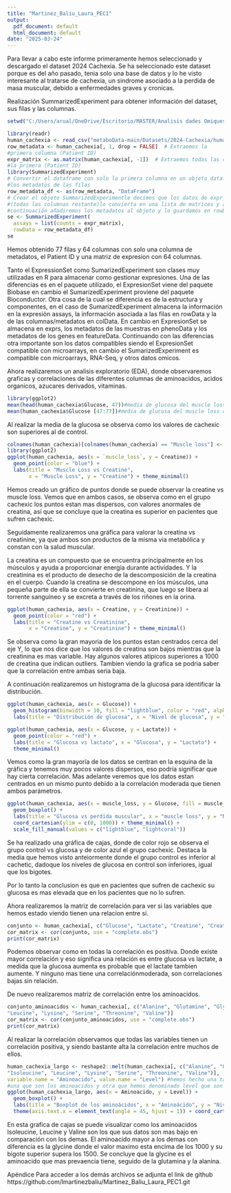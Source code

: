 ---
title: "Martinez_Baliu_Laura_PEC1"
output:
  pdf_document: default
  html_document: default
date: "2025-03-24"
---

Para llevar a cabo este informe primeramente hemos seleccionado y descargado el dataset 2024 Cachexia. Se ha seleccionado este dataset porque es del año pasado, tenia solo una base de datos y lo he visto interesante al tratarse de cachexia, un sindrome asociado a la perdida de masa muscular, debido a enfermedades graves y cronicas.

Realización SummarizedExperiment para obtener información del dataset, sus filas y las columnas.

```{r}
setwd("C:/Users/arual/OneDrive/Escritorio/MASTER/Analisis dades Omiques/metaboData-main")

library(readr)
human_cachexia <- read_csv("metaboData-main/Datasets/2024-Cachexia/human_cachexia.csv")
row_metadata <- human_cachexia[, 1, drop = FALSE]  # Extraemos la 
#primera columna (Patient ID)
expr_matrix <- as.matrix(human_cachexia[, -1])  # Extraemos todas las columnas excepto 
#la primera (Patient ID)
library(SummarizedExperiment)
# Convertir el dataframe con solo la primera columna en un objeto dataframe y asi almacenar 
#los metadatos de las filas
row_metadata_df <- as(row_metadata, "DataFrame")
# Crear el objeto SummarizedExperimentle decimos que los datos de expr_matrix
#(todas las columnas restante)lo convierta en una lista de matrices y a
#continuación añadiremos los metadatos al objeto y lo guardamos en rowData.  
se <- SummarizedExperiment(
  assays = list(counts = expr_matrix),  
  rowData = row_metadata_df)
se
```

Hemos obtenido 77 filas y 64 columnas con solo una columna de metadatos, el Patient ID y una matriz de expresion con 64 columnas.

Tanto el ExpressionSet como SumarizedExperiment son clases muy utilizadas en R para almacenar como gestionar expresiones. Una de las diferencias es en el paquete utilizado, el ExpresionSet viene del paquete Biobase en cambio el SumarizedExperiment proviene del paquete Bioconductor. Otra cosa de la cual se diferencia es de la estructura y componentes, en el caso de SumarizedExperiment almacena la información en la expresión assays, la información asociada a las filas en rowData y la de las columnas/metadatos en colData. En cambio en ExpresionSet se almacena en exprs, los metadatos de las muestras en phenoData y los metadatos de los genes en featureData. Continuando con las diferencias otra importante son los datos compatibles siendo el ExpresionSet compatible con microarrays, en cambio el SumarizedExperiment es compatible con microarrays, RNA-Seq, y otros datos omicos.

Ahora realizaremos un analisis exploratorio (EDA), donde observaremos graficas y correlaciones de las diferentes columnas de aminoacidos, acidos organicos, azucares derivados, vitaminas.

```{r}
library(ggplot2)
mean(head(human_cachexia$Glucose, 47))#media de glucosa del muscle loss cachexic
mean(human_cachexia$Glucose [47:77])#media de glucosa del muscle loss control 

```

Al realizar la media de la glucosa se observa como los valores de cachexic son superiores al de control.

```{r}
colnames(human_cachexia)[colnames(human_cachexia) == "Muscle loss"] <- "muscle_loss"
library(ggplot2)
ggplot(human_cachexia, aes(x = `muscle_loss`, y = Creatine)) +
  geom_point(color = "blue") +
  labs(title = "Muscle Loss vs Creatine",
       x = "Muscle Loss", y = "Creatine") + theme_minimal()
```

Hemos creado un gráfico de puntos donde se puede observar la creatine vs muscle loss. Vemos que en ambos casos, se observa como en el grupo cachexic los puntos estan mas dispersos, con valores anormales de creatina, así que se concluye que la creatina es superior en pacientes que sufren cachexic.

Seguidamente realizaremos una gráfica para valorar la creatina vs creatinine, ya que ambos son productos de la misma via metabólica y constan con la salud muscular.

La creatina es un compuesto que se encuentra principalmente en los músculos y ayuda a proporcionar energía durante actividades. Y la creatinina es el producto de desecho de la descomposición de la creatina en el cuerpo. Cuando la creatina se descompone en los músculos, una pequeña parte de ella se convierte en creatinina, que luego se libera al torrente sanguíneo y se excreta a través de los riñones en la orina.

```{r}
ggplot(human_cachexia, aes(x = Creatine, y = Creatinine)) +
  geom_point(color = "red") +
  labs(title = "Creatine vs Creatinine",
       x = "Creatine", y = "Creatinine") + theme_minimal()
```

Se observa como la gran mayoria de los puntos estan centrados cerca del eje Y, lo que nos dice que los valores de creatina son bajos mientras que la creatinina es mas variable. Hay algunos valores atipicos superiores a 1000 de creatina que indican outliers. Tambien viendo la grafica se podria saber que la correlación entre ambas seria baja.

A continuación realizaremos un histograma de la glucosa para identificar la distribución.

```{r}
ggplot(human_cachexia, aes(x = Glucose)) +
  geom_histogram(binwidth = 10, fill = "lightblue", color = "red", alpha = 0.7) +
  labs(title = "Distribución de glucosa", x = "Nivel de glucosa", y = "Frecuencia") + theme_minimal()
```

```{r}
ggplot(human_cachexia, aes(x = Glucose, y = Lactate)) +
  geom_point(color = "red") +
  labs(title = "Glucosa vs lactato", x = "Glucosa", y = "Lactato") +
  theme_minimal()
```

Vemos como la gran mayoría de los datos se centran en la esquina de la gráfica y tenemos muy pocos valores dispersos, eso podría significar que hay cierta correlación. Mas adelante veremos que los datos estan centrados en un mismo punto debido a la correlación moderada que tienen ambos parámetros.

```{r}
ggplot(human_cachexia, aes(x = muscle_loss, y = Glucose, fill = muscle_loss)) +
  geom_boxplot() +
  labs(title = "Glucosa vs perdida muscular", x = "muscle loss", y = "Nivel de Glucosa") +
  coord_cartesian(ylim = c(0, 1000)) + theme_minimal() +
  scale_fill_manual(values = c("lightblue", "lightcoral"))
```

Se ha realizado una gráfica de cajas, donde de color rojo se observa el grupo control vs glucosa y de color azul el grupo cachexic. Destaca la media que hemos visto anteiormente donde el grupo control es inferior al cachetic, dadoque los niveles de glucosa en control son inferiores, igual que los bigotes.

Por lo tanto la conclusion es que en pacientes que sufren de cachexic su glucosa es mas elevada que en los pacientes que no lo sufren.

Ahora realizaremos la matriz de correlación para ver si las variables que hemos estado viendo tienen una relacion entre si.

```{r}
conjunto <- human_cachexia[, c("Glucose", "Lactate", "Creatine", "Creatinine")]
cor_matrix <- cor(conjunto, use = "complete.obs")
print(cor_matrix)
```

Podemos observar como en todas la correlación es positiva. Donde existe mayor correlación y eso significa una relación es entre glucosa vs lactate, a medida que la glucosa aumenta es probable que el lactate tambien aumente. Y ninguno mas tiene una correlaciónmoderada, son correlaciones bajas sin relación.

De nuevo realizaremos matriz de correlación entre los aminoacidos.

```{r}
conjunto_aminoacidos <- human_cachexia[, c("Alanine", "Glutamine", "Glycine", "Isoleucine", 
"Leucine", "Lysine", "Serine", "Threonine", "Valine")]
cor_matrix <- cor(conjunto_aminoacidos, use = "complete.obs")
print(cor_matrix)
```

Al realizar la correlación observamos que todas las variables tienen un correlación positiva, y siendo bastante alta la correlación entre muchos de ellos.

```{r}
human_cachexia_largo <- reshape2::melt(human_cachexia[, c("Alanine", "Glutamine", "Glycine", 
"Isoleucine", "Leucine", "Lysine", "Serine", "Threonine", "Valine")], 
variable.name = "Aminoacido", value.name = "Level") #hemos hecho una tabla con dos columnas 
#una que son los aminoacidos y otra que hemos denominado level que son los valores
ggplot(human_cachexia_largo, aes(x = Aminoacido, y = Level)) +
  geom_boxplot() +
  labs(title = "Boxplot de los aminoácidos", x = "Aminoácido", y = "Nivel") +
  theme(axis.text.x = element_text(angle = 45, hjust = 1)) + coord_cartesian(ylim = c(0, 1500))
```

En esta grafica de cajas se puede visualizar como los aminoacidos Isoleucine, Leucine y Valine son los que sus datos son mas bajo en comparación con los demas. El aminoacido mayor a los demas con diferencia es la glycine donde el valor maximo esta encima de los 1000 y su bigote superior supera los 1500. Se concluye que la glycine es el aminoacido que mas prevaencia tiene, seguido de la glutamina y la alanina.

Apéndice
Para acceder a los demás archivos se adjunta el link de github
https://github.com/lmartinezbaliu/Martinez_Baliu_Laura_PEC1.git
